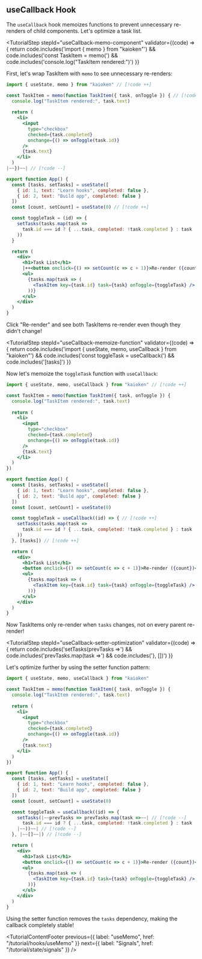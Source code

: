 

## useCallback Hook

The `useCallback` hook memoizes functions to prevent unnecessary re-renders of child components. Let's optimize a task list.

<TutorialStep 
  stepId="useCallback-memo-component"
  validator={(code) => {
    return code.includes('import { memo } from "kaioken"') &&
      code.includes('const TaskItem = memo(') &&
      code.includes('console.log("TaskItem rendered:")')
  }}
>
  First, let's wrap TaskItem with `memo` to see unnecessary re-renders:

  ```jsx
  import { useState, memo } from "kaioken" // [!code ++]

  const TaskItem = memo(function TaskItem({ task, onToggle }) { // [!code ++]
    console.log("TaskItem rendered:", task.text)
    
    return (
      <li>
        <input 
          type="checkbox" 
          checked={task.completed}
          onchange={() => onToggle(task.id)}
        />
        {task.text}
      </li>
    )
  |~~})~~| // [!code --]

  export function App() {
    const [tasks, setTasks] = useState([
      { id: 1, text: "Learn hooks", completed: false },
      { id: 2, text: "Build app", completed: false }
    ])
    const [count, setCount] = useState(0) // [!code ++]

    const toggleTask = (id) => {
      setTasks(tasks.map(task =>
        task.id === id ? { ...task, completed: !task.completed } : task
      ))
    }

    return (
      <div>
        <h1>Task List</h1>
        |++<button onclick={() => setCount(c => c + 1)}>Re-render ({count})</button>++|
        <ul>
          {tasks.map(task => (
            <TaskItem key={task.id} task={task} onToggle={toggleTask} />
          ))}
        </ul>
      </div>
    )
  }
  ```

  Click "Re-render" and see both TaskItems re-render even though they didn't change!
</TutorialStep>

<TutorialStep 
  stepId="useCallback-memoize-function"
  validator={(code) => {
    return code.includes('import { useState, memo, useCallback } from "kaioken"') &&
      code.includes('const toggleTask = useCallback(') &&
      code.includes('[tasks]')
  }}
>
  Now let's memoize the `toggleTask` function with `useCallback`:

  ```jsx
  import { useState, memo, useCallback } from "kaioken" // [!code ++]

  const TaskItem = memo(function TaskItem({ task, onToggle }) {
    console.log("TaskItem rendered:", task.text)
    
    return (
      <li>
        <input 
          type="checkbox" 
          checked={task.completed}
          onchange={() => onToggle(task.id)}
        />
        {task.text}
      </li>
    )
  })

  export function App() {
    const [tasks, setTasks] = useState([
      { id: 1, text: "Learn hooks", completed: false },
      { id: 2, text: "Build app", completed: false }
    ])
    const [count, setCount] = useState(0)

    const toggleTask = useCallback((id) => { // [!code ++]
      setTasks(tasks.map(task =>
        task.id === id ? { ...task, completed: !task.completed } : task
      ))
    }, [tasks]) // [!code ++]

    return (
      <div>
        <h1>Task List</h1>
        <button onclick={() => setCount(c => c + 1)}>Re-render ({count})</button>
        <ul>
          {tasks.map(task => (
            <TaskItem key={task.id} task={task} onToggle={toggleTask} />
          ))}
        </ul>
      </div>
    )
  }
  ```

  Now TaskItems only re-render when `tasks` changes, not on every parent re-render!
</TutorialStep>

<TutorialStep 
  stepId="useCallback-setter-optimization"
  validator={(code) => {
    return code.includes('setTasks(prevTasks =>') &&
      code.includes('prevTasks.map(task =>') &&
      code.includes('}, [])')
  }}
>
  Let's optimize further by using the setter function pattern:

  ```jsx
  import { useState, memo, useCallback } from "kaioken"

  const TaskItem = memo(function TaskItem({ task, onToggle }) {
    console.log("TaskItem rendered:", task.text)
    
    return (
      <li>
        <input 
          type="checkbox" 
          checked={task.completed}
          onchange={() => onToggle(task.id)}
        />
        {task.text}
      </li>
    )
  })

  export function App() {
    const [tasks, setTasks] = useState([
      { id: 1, text: "Learn hooks", completed: false },
      { id: 2, text: "Build app", completed: false }
    ])
    const [count, setCount] = useState(0)

    const toggleTask = useCallback((id) => {
      setTasks(|~~prevTasks => prevTasks.map(task =>~~| // [!code --]
        task.id === id ? { ...task, completed: !task.completed } : task
      |~~))~~| // [!code --]
    }, |~~[]~~|) // [!code --]

    return (
      <div>
        <h1>Task List</h1>
        <button onclick={() => setCount(c => c + 1)}>Re-render ({count})</button>
        <ul>
          {tasks.map(task => (
            <TaskItem key={task.id} task={task} onToggle={toggleTask} />
          ))}
        </ul>
      </div>
    )
  }
  ```

  Using the setter function removes the `tasks` dependency, making the callback completely stable!
</TutorialStep>

<TutorialContentFooter
  previous={{ label: "useMemo", href: "/tutorial/hooks/useMemo" }}
  next={{ label: "Signals", href: "/tutorial/state/signals" }}
/> 